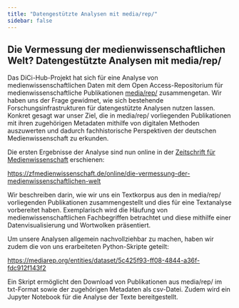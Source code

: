 ```yaml
---
title: "Datengestützte Analysen mit media/rep/"
sidebar: false
---
```

## Die Vermessung der medienwissenschaftlichen Welt? Datengestützte Analysen mit media/rep/
Das DiCi-Hub-Projekt hat sich für eine Analyse von medienwissenschaftlichen Daten mit dem Open Access-Repositorium für medienwissenschaftliche Publikationen [media/rep/](https://www.mediarep.org/home) zusammengetan. Wir haben uns der Frage gewidmet, wie sich bestehende Forschungsinfrastrukturen für datengestützte Analysen nutzen lassen. Konkret gesagt war unser Ziel, die in media/rep/ vorliegenden Publikationen mit ihren zugehörigen Metadaten mithilfe von digitalen Methoden auszuwerten und dadurch fachhistorische Perspektiven der deutschen Medienwissenschaft zu erkunden.

Die ersten Ergebnisse der Analyse sind nun online in der [Zeitschrift für Medienwissenschaft](https://zfmedienwissenschaft.de/) erschienen: 

[https://zfmedienwissenschaft.de/online/die-vermessung-der-medienwissenschaftlichen-welt](https://zfmedienwissenschaft.de/online/die-vermessung-der-medienwissenschaftlichen-welt)

Wir beschreiben darin, wie wir uns ein Textkorpus aus den in media/rep/ vorliegenden Publikationen zusammengestellt und dies für eine Textanalyse vorbereitet haben. Exemplarisch wird die Häufung von medienwissenschaftlichen Fachbegriffen betrachtet und diese mithilfe einer Datenvisualisierung und Wortwolken präsentiert.

Um unsere Analysen allgemein nachvollziehbar zu machen, haben wir zudem die von uns erarbeiteten Python-Skripte geteilt: 

[https://mediarep.org/entities/dataset/5c425f93-ff08-4844-a36f-fdc912f143f2](https://mediarep.org/entities/dataset/5c425f93-ff08-4844-a36f-fdc912f143f2)

Ein Skript ermöglicht den Download von Publikationen aus media/rep/ im txt-Format sowie der zugehörigen Metadaten als csv-Datei. Zudem wird ein Jupyter Notebook für die Analyse der Texte bereitgestellt.